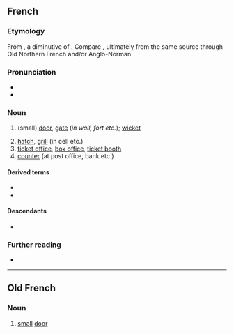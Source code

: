 ==French==

===Etymology===
From {{inh|fr|fro|-}}, a diminutive of {{der|fr|non|vík||bay}}. Compare {{cog|en|wicket}}, ultimately from the same source through Old Northern French and/or Anglo-Norman.

===Pronunciation===
* {{fr-IPA}}
* {{audio|fr|Fr-guichet.ogg|Audio}}

===Noun===
{{fr-noun|m}}

# {{lb|fr|archaic}} (small) [[door]], [[gate]] (''in wall, fort etc.''); [[wicket]]
# [[hatch]], [[grill]] (in cell etc.)
# [[ticket office]], [[box office]], [[ticket booth]]
# [[counter]] (at post office, bank etc.)

====Derived terms====
* {{l|fr|guichetier}}
* {{l|fr|guichet automatique bancaire}}

====Descendants====
* {{desc|ca|guixeta|bor=1}}

===Further reading===
* {{R:TLFi}}

----

==Old French==

===Noun===
{{fro-noun|m}}

# [[small]] [[door]]